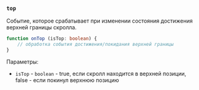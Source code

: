 ### `top`

Событие, которое срабатывает при изменении состояния достижения верхней границы скролла.

```ts
function onTop (isTop: boolean) {
    // обработка события достижения/покидания верхней границы
}
```

Параметры:
- `isTop` - `boolean` - true, если скролл находится в верхней позиции, false - если покинул верхнюю позицию
